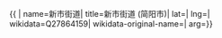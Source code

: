 {{ {{{1|PRC admin/showdata}}}|
name=新市街道|
title=新市街道 (简阳市)|
lat=|
lng=|
wikidata=Q27864159|
wikidata-original-name=|
arg={{{arg|}}}}}